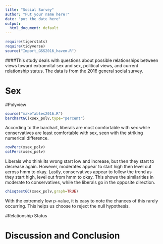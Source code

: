 ---
title: "Social Survey"
author: "Put your name here!"
date: "put the date here"
output:
  html_document: default
---

```{r include=FALSE,echo=FALSE}
require(tigerstats)
require(tidyverse)
source("Import_GSS2016_haven.R")
```
<!-- We recommend you use git branches -- create a separate branch for each major section i.e. Introduction, Methods, Results, Inferential Results, and Discussion and Conclusions - leave the YAML block untouched until the final merge where you put in your own name !-->


<!--In this section you explain what you are trying to show.  Where did the data come from?  What is the research or other question you are trying to answer?!-->   

####This study deals with questions about possible relationships between views toward extramrital sex and sex, political views, and current relationship status. The data is from the 2016 general social survey.




# Sex

<!--Decide on your methods:  use "variable analysis" or other appropriate descriptors.  Make sure to choose at least one graphical method and at least one numerical method.!-->



#Polyview

<!--Divide this section into two sub-sections:  One for your descriptive  results and one for your inferential results.!-->

```{r}
source("makeTables2016.R")
barchartGC(xsex_polv,type="percent")
```
  
According to the barchart, liberals are most comfortable with sex while conservatives are least comfortable with sex, seen with the striking numerical difference.
  
```{r}
rowPerc(xsex_polv)
colPerc(xsex_polv)
```
  
  Liberals who think its wrong start low and increase, but then they start to decrease again. However, moderates appear to start high then level out across hmm to okay. Lastly, conservatives appear to follow the trend as they start high, level out from hmm to okay. This shows the similarities in moderate to conservatives, while the liberals go in the opposite direction.  
  
```{r}
chisqtestGC(xsex_polv,graph=TRUE)
```
    
    
  With the extremely low p-value, it is easy to note the chances of this rarely occurring. This helps us choose to reject the null hypothesis.

#Relationship Status




# Discussion and Conclusion

<!--Discussion and conclusion here.  If you found a relationship be sure to consider whether the relationship occurs because one of the variables causes the other, or whether they perhasps are related for some other reason.  Watch the chapter 6 videos from the GeorgeTown videos collection.!-->
